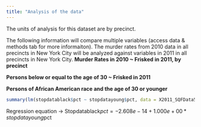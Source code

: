 ```yaml
---
title: "Analysis of the data"
---
```


The units of analysis for this dataset are by precinct. 

The following information will compare multiple variables (access data & methods tab for more informaiton). The murder rates from 2010 data in all precincts in New York City will be analyzed against variables in 2011 in all precincts in New York City. 
**Murder Rates in 2010 ~ Frisked in 2011, by precinct** 

**Persons below or equal to the age of 30 ~ Frisked in 2011** 

**Persons of African American race and the age of 30 or younger** 

```r
summary(lm(stopdatablack$pct ~ stopdatayoung$pct, data = X2011_SQFData522))
``` 

Regression equation -> Stopdatablack$pct = -2.608e-14 + 1.000e+00*stopdatayoung$pct



